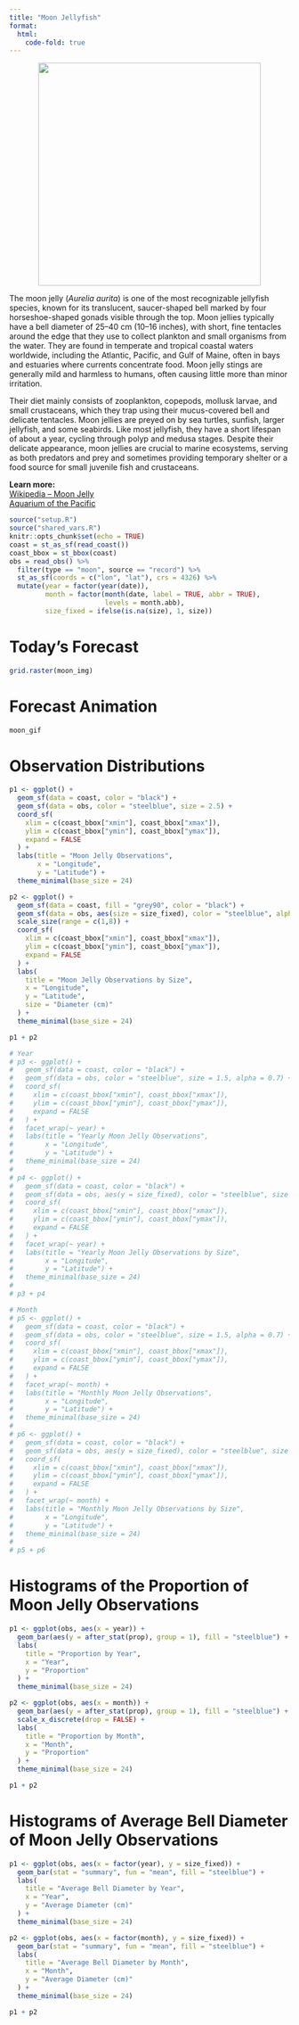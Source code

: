 ```yaml
---
title: "Moon Jellyfish"
format:
  html:
    code-fold: true
---
```


<p align="center">
  <img src="images/moon.JPG" width="400">
</p>

<section>
  <p>
    The moon jelly (*Aurelia aurita*) is one of the most recognizable jellyfish species, known for its translucent, saucer-shaped bell marked by four horseshoe-shaped gonads visible through the top. Moon jellies typically have a bell diameter of 25–40 cm (10–16 inches), with short, fine tentacles around the edge that they use to collect plankton and small organisms from the water. They are found in temperate and tropical coastal waters worldwide, including the Atlantic, Pacific, and Gulf of Maine, often in bays and estuaries where currents concentrate food. Moon jelly stings are generally mild and harmless to humans, often causing little more than minor irritation.
  </p>
  <p>
	Their diet mainly consists of zooplankton, copepods, mollusk larvae, and small crustaceans, which they trap using their mucus-covered bell and delicate tentacles. Moon jellies are preyed on by sea turtles, sunfish, larger jellyfish, and some seabirds. Like most jellyfish, they have a short lifespan of about a year, cycling through polyp and medusa stages. Despite their delicate appearance, moon jellies are crucial to marine ecosystems, serving as both predators and prey and sometimes providing temporary shelter or a food source for small juvenile fish and crustaceans.
  </p>
  <p>
    <strong>Learn more:</strong><br>
    <a href="https://en.wikipedia.org/wiki/Aurelia_aurita" target="_blank">Wikipedia – Moon Jelly</a><br>
    <a href="https://www.aquariumofpacific.org/onlinelearningcenter/species/moon_jelly" target="_blank">Aquarium of the Pacific</a>
  </p>
</section>

```r
source("setup.R")
source("shared_vars.R")
knitr::opts_chunk$set(echo = TRUE)
coast = st_as_sf(read_coast())
coast_bbox = st_bbox(coast)
obs = read_obs() %>% 
  filter(type == "moon", source == "record") %>% 
  st_as_sf(coords = c("lon", "lat"), crs = 4326) %>% 
  mutate(year = factor(year(date)),
         month = factor(month(date, label = TRUE, abbr = TRUE), 
                        levels = month.abb),
         size_fixed = ifelse(is.na(size), 1, size))
```

# Today's Forecast
```r
grid.raster(moon_img)
```

# Forecast Animation
```r
moon_gif
```

# Observation Distributions
```r
p1 <- ggplot() +
  geom_sf(data = coast, color = "black") +
  geom_sf(data = obs, color = "steelblue", size = 2.5) +
  coord_sf(
    xlim = c(coast_bbox["xmin"], coast_bbox["xmax"]),
    ylim = c(coast_bbox["ymin"], coast_bbox["ymax"]),
    expand = FALSE
  ) +
  labs(title = "Moon Jelly Observations",
       x = "Longitude",
       y = "Latitude") + 
  theme_minimal(base_size = 24)

p2 <- ggplot() +
  geom_sf(data = coast, fill = "grey90", color = "black") +
  geom_sf(data = obs, aes(size = size_fixed), color = "steelblue", alpha = 0.7) +
  scale_size(range = c(1,8)) +
  coord_sf(
    xlim = c(coast_bbox["xmin"], coast_bbox["xmax"]),
    ylim = c(coast_bbox["ymin"], coast_bbox["ymax"]),
    expand = FALSE
  ) +
  labs(
    title = "Moon Jelly Observations by Size",
    x = "Longitude",
    y = "Latitude",
    size = "Diameter (cm)"
  ) +
  theme_minimal(base_size = 24)

p1 + p2

# Year
# p3 <- ggplot() +
#   geom_sf(data = coast, color = "black") +
#   geom_sf(data = obs, color = "steelblue", size = 1.5, alpha = 0.7) +
#   coord_sf(
#     xlim = c(coast_bbox["xmin"], coast_bbox["xmax"]),
#     ylim = c(coast_bbox["ymin"], coast_bbox["ymax"]),
#     expand = FALSE
#   ) +
#   facet_wrap(~ year) +
#   labs(title = "Yearly Moon Jelly Observations",       
#        x = "Longitude",
#        y = "Latitude") +
#   theme_minimal(base_size = 24)
# 
# p4 <- ggplot() +
#   geom_sf(data = coast, color = "black") +
#   geom_sf(data = obs, aes(y = size_fixed), color = "steelblue", size = 1.5, alpha = 0.7) +
#   coord_sf(
#     xlim = c(coast_bbox["xmin"], coast_bbox["xmax"]),
#     ylim = c(coast_bbox["ymin"], coast_bbox["ymax"]),
#     expand = FALSE
#   ) +
#   facet_wrap(~ year) +
#   labs(title = "Yearly Moon Jelly Observations by Size",
#        x = "Longitude",
#        y = "Latitude") +
#   theme_minimal(base_size = 24)
# 
# p3 + p4

# Month
# p5 <- ggplot() +
#   geom_sf(data = coast, color = "black") +
#   geom_sf(data = obs, color = "steelblue", size = 1.5, alpha = 0.7) +
#   coord_sf(
#     xlim = c(coast_bbox["xmin"], coast_bbox["xmax"]),
#     ylim = c(coast_bbox["ymin"], coast_bbox["ymax"]),
#     expand = FALSE
#   ) +
#   facet_wrap(~ month) +
#   labs(title = "Monthly Moon Jelly Observations",
#        x = "Longitude",
#        y = "Latitude") +
#   theme_minimal(base_size = 24)
# 
# p6 <- ggplot() +
#   geom_sf(data = coast, color = "black") +
#   geom_sf(data = obs, aes(y = size_fixed), color = "steelblue", size = 1.5, alpha = 0.7) +
#   coord_sf(
#     xlim = c(coast_bbox["xmin"], coast_bbox["xmax"]),
#     ylim = c(coast_bbox["ymin"], coast_bbox["ymax"]),
#     expand = FALSE
#   ) +
#   facet_wrap(~ month) +
#   labs(title = "Monthly Moon Jelly Observations by Size",
#        x = "Longitude",
#        y = "Latitude") +
#   theme_minimal(base_size = 24)
# 
# p5 + p6

```

# Histograms of the Proportion of Moon Jelly Observations
```r
p1 <- ggplot(obs, aes(x = year)) +
  geom_bar(aes(y = after_stat(prop), group = 1), fill = "steelblue") +
  labs(
    title = "Proportion by Year",
    x = "Year",
    y = "Proportion"
  ) +
  theme_minimal(base_size = 24)

p2 <- ggplot(obs, aes(x = month)) +
  geom_bar(aes(y = after_stat(prop), group = 1), fill = "steelblue") +
  scale_x_discrete(drop = FALSE) +
  labs(
    title = "Proportion by Month",
    x = "Month",
    y = "Proportion"
  ) +
  theme_minimal(base_size = 24)

p1 + p2
```

# Histograms of Average Bell Diameter of Moon Jelly Observations 
```r
p1 <- ggplot(obs, aes(x = factor(year), y = size_fixed)) +
  geom_bar(stat = "summary", fun = "mean", fill = "steelblue") +
  labs(
    title = "Average Bell Diameter by Year",
    x = "Year",
    y = "Average Diameter (cm)"
  ) +
  theme_minimal(base_size = 24)

p2 <- ggplot(obs, aes(x = factor(month), y = size_fixed)) +
  geom_bar(stat = "summary", fun = "mean", fill = "steelblue") +
  labs(
    title = "Average Bell Diameter by Month",
    x = "Month",
    y = "Average Diameter (cm)"
  ) +
  theme_minimal(base_size = 24)

p1 + p2
```
